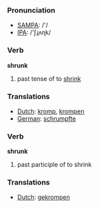 === Pronunciation ===
*[[w:SAMPA|SAMPA]]: /'/
*[[w:IPA|IPA]]: /'ʃɻʌɳk/

=== Verb ===

'''shrunk'''

# past tense of to [[shrink]]

=== Translations ===
*[[Dutch]]: [[kromp]], [[krompen]]
*[[German]]: [[schrumpfte]]

=== Verb ===

'''shrunk'''

# past participle of to shrink

=== Translations ===
*[[Dutch]]: [[gekrompen]]